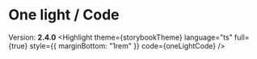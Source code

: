 
<Meta title="Highlight/For Authors/Themes/One Light"/>

# One light / __Code__
Version: __2.4.0__
<Highlight
  theme={storybookTheme}
  language="ts"
  full={true}
  style={{
    marginBottom: "1rem"
  }}
  code={oneLightCode}
/>